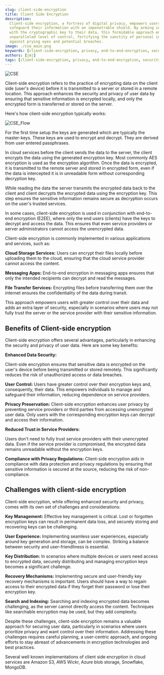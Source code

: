 ```yaml
---
slug: client-side-encryption
title: Client Side Encryption
description:
  Client-side encryption, a fortress of digital privacy, empowers users to
  safeguard their information with an impenetrable shield. By arming individuals
  with the cryptographic key to their data, this formidable approach ensures an
  unparalleled level of control, fortifying the sanctity of personal information
  against prying eyes and potential breaches.
image: ./cse_main.png
keywords: [client-side-encryption, privacy, end-to-end-encryption, security]
authors: [jmj]
tags: [client-side-encryption, privacy, end-to-end-encryption, security]
---
```


![CSE](./cse_main.png)

Client-side encryption refers to the practice of encrypting data on the client
side (user's device) before it is transmitted to a server or stored in a remote
location. This approach enhances the security and privacy of user data by
ensuring that sensitive information is encrypted locally, and only the encrypted
form is transferred or stored on the server.

Here's how client-side encryption typically works:

![CSE_Flow](./cse_flow.png)

For the first time setup the keys are generated which are typically the
master-keys. These keys are used to encrypt and decrypt. They are derived from
user entered passphrases.

In cloud services before the client sends the data to the server, the client
encrypts the data using the generated encryption key. Most commonly AES
encryption is used as the encryption algorithm. Once the data is encrypted, it
is transmitted to the remote server and stored in encrypted form, even if the
data is intercepted it is in unreadable form without corresponding decryption
key.

While reading the data the server transmits the encrypted data back to the
client and client decrypts the encrypted data using the encryption key. This
step ensures the sensitive information remains secure as decryption occurs on
the user's trusted services.

In some cases, client-side encryption is used in conjunction with end-to-end
encryption (E2EE), where only the end users (clients) have the keys to decrypt
and access the data. This ensures that even service providers or server
administrators cannot access the unencrypted data.

Client-side encryption is commonly implemented in various applications and
services, such as:

**Cloud Storage Services:** Users can encrypt their files locally before
uploading them to the cloud, ensuring that the cloud service provider cannot
access the content.

**Messaging Apps:** End-to-end encryption in messaging apps ensures that only
the intended recipients can decrypt and read the messages.

**File Transfer Services:** Encrypting files before transferring them over the
internet ensures the confidentiality of the data during transit.

This approach empowers users with greater control over their data and adds an
extra layer of security, especially in scenarios where users may not fully trust
the server or the service provider with their sensitive information.

## Benefits of Client-side encryption

Client-side encryption offers several advantages, particularly in enhancing the
security and privacy of user data. Here are some key benefits:

**Enhanced Data Security:**

Client-side encryption ensures that sensitive data is encrypted on the user's
device before being transmitted or stored remotely. This significantly reduces
the risk of unauthorized access or data breaches.

**User Control:** Users have greater control over their encryption keys and,
consequently, their data. This empowers individuals to manage and safeguard
their information, reducing dependence on service providers.

**Privacy Preservation:** Client-side encryption enhances user privacy by
preventing service providers or third parties from accessing unencrypted user
data. Only users with the corresponding encryption keys can decrypt and access
their information.

**Reduced Trust in Service Providers:**

Users don't need to fully trust service providers with their unencrypted data.
Even if the service provider is compromised, the encrypted data remains
unreadable without the encryption keys.

**Compliance with Privacy Regulations:** Client-side encryption aids in
compliance with data protection and privacy regulations by ensuring that
sensitive information is secured at the source, reducing the risk of
non-compliance.

## Challenges with client-side encryption

Client-side encryption, while offering enhanced security and privacy, comes with
its own set of challenges and considerations:

**Key Management:** Effective key management is critical. Lost or forgotten
encryption keys can result in permanent data loss, and securely storing and
recovering keys can be challenging.

**User Experience:** Implementing seamless user experiences, especially around
key generation and storage, can be complex. Striking a balance between security
and user-friendliness is essential.

**Key Distribution:** In scenarios where multiple devices or users need access
to encrypted data, securely distributing and managing encryption keys becomes a
significant challenge.

**Recovery Mechanisms:** Implementing secure and user-friendly key recovery
mechanisms is important. Users should have a way to regain access to their
encrypted data if they forget their password or lose their encryption key.

**Search and Indexing:** Searching and indexing encrypted data becomes
challenging, as the server cannot directly access the content. Techniques like
searchable encryption may be used, but they add complexity.

Despite these challenges, client-side encryption remains a valuable approach for
securing user data, particularly in scenarios where users prioritize privacy and
want control over their information. Addressing these challenges requires
careful planning, a user-centric approach, and ongoing efforts to stay abreast
of advancements in encryption technologies and best practices.

Several well known implementations of client side encryption in cloud services
are Amazon S3, AWS Wickr, Azure blob storage, Snowflake, MongoDB.

